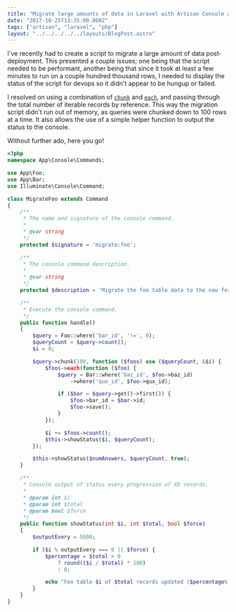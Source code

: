 ```yaml
---
title: "Migrate large amounts of data in Laravel with Artisan Console and Chunk"
date: "2017-10-25T13:35:00.000Z"
tags: ["artisan", "laravel", "php"]
layout: "../../../../../layouts/BlogPost.astro"
---
```



I've recently had to create a script to migrate a large amount of data post-deployment. This presented a couple issues; one being that the script needed to be performant, another being that since it took at least a few minutes to run on a couple hundred thousand rows, I needed to display the status of the script for devops so it didn't appear to be hungup or failed.

I resolved on using a combination of <a href="https://laravel.com/docs/5.5/collections#method-chunk" target="_blank">`chunk`</a> and <a href="https://laravel.com/docs/5.5/collections#method-each" target="_blank">`each`</a>, and passing through the total number of iterable records by reference. This way the migration script didn't run out of memory, as queries were chunked down to 100 rows at a time. It also allows the use of a simple helper function to output the status to the console.

Without further ado, here you go!

```php
<?php
namespace App\Console\Commands;

use App\Foo;
use App\Bar;
use Illuminate\Console\Command;

class MigrateFoo extends Command
{
    /**
     * The name and signature of the console command.
     *
     * @var string
     */
    protected $signature = 'migrate:foo';

    /**
     * The console command description.
     *
     * @var string
     */
    protected $description = 'Migrate the foo table data to the new format';

    /**
     * Execute the console command.
     */
    public function handle()
    {
        $query = Foo::where('bar_id', '!=', 0);
        $queryCount = $query->count();
        $i = 0;

        $query->chunk(100, function ($foos) use ($queryCount, &$i) {
            $foos->each(function ($foo) {
                $query = Bar::where('baz_id', $foo->baz_id)
                    ->where('qux_id', $foo->qux_id);

                if ($bar = $query->get()->first()) {
                    $foo->bar_id = $bar->id;
                    $foo->save();
                }
            });

            $i += $foos->count();
            $this->showStatus($i, $queryCount);
        });

        $this->showStatus($numAnswers, $queryCount, true);
    }

    /**
     * Console output of status every progression of XX records.
     *
     * @param int $i
     * @param int $total
     * @param bool $force
     */
    public function showStatus(int $i, int $total, bool $force)
    {
        $outputEvery = 5000;

        if ($i % outputEvery === 0 || $force) {
            $percentage = $total > 0
                ? round(($i / $total) * 100)
                : 0;

            echo "Foo table $i of $total records updated ($percentage% Complete)" . PHP_EOL;
        }
    }
}
```
